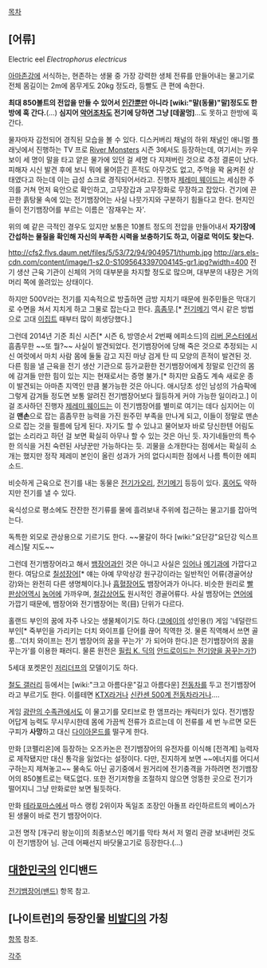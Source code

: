 [[목차]]
== [어류] ==
Electric eel
''Electrophorus electricus''

[[아마존]]강에 서식하는, 현존하는 생물 중 가장 강력한 생체 전류를 만들어내는 물고기로 전체 몸길이는 2m에 몸무게도 20kg 정도라, 등빨도 큰 편에 속한다.

'''최대 850볼트의 전압을 만들 수 있어서 [[인간]]뿐만 아니라 [wiki:"말(동물)"말]정도도 한방에 훅 간다.'''(…) '''심지어 [[악어]]조차도 전기에 당하면 그냥 [데꿀멍]'''…도 못하고 한방에 훅간다. 

{{{#!html
<object width="420" height="315"><param name="movie" value="//www.youtube.com/v/u1Vx7-8gVuQ?hl=ko_KR&amp;version=3"></param><param name="allowFullScreen" value="true"></param><param name="allowscriptaccess" value="always"></param><embed src="//www.youtube.com/v/u1Vx7-8gVuQ?hl=ko_KR&amp;version=3" type="application/x-shockwave-flash" width="420" height="315" allowscriptaccess="always" allowfullscreen="true"></embed></object>
}}}
물자마자 감전되어 경직된 모습을 볼 수 있다.
디스커버리 채널의 하위 채널인 애니멀 플래닛에서 진행하는 TV 프로 [[River Monsters]] 시즌 3에서도 등장하는데, 여기서는 카우보이 세 명이 말을 타고 얕은 물가에 있던 걸 세명 다 지져버린 것으로 추정 결론이 났다. 피해자 시신 발견 후에 보니 뭐에 물어뜯긴 흔적도 아무것도 없고, 주먹을 꽉 움켜쥔 상태였다고 하는데 이는 급성 쇼크로 경직되어서라고. 진행자 [[제레미 웨이드]]는 세심한 주의를 거쳐 먼저 육안으로 확인하고, 고무장갑과 고무장화로 무장하고 잡았다. 건기에 끈끈한 흙탕물 속에 있는 전기뱀장어는 사실 나뭇가지와 구분하기 힘들다고 한다. 현지인들이 전기뱀장어를 부르는 이름은 '잠재우는 자'.

위의 예 같은 극적인 경우도 있지만 보통은 10볼트 정도의 전압을 만들어내서 '''자기장에 간섭하는 물질을 확인해 자신의 부족한 시력을 보충하기도 하고, 이걸로 먹이도 찾는다.'''

http://cfs2.flvs.daum.net/files/5/53/72/94/9049571/thumb.jpg
http://ars.els-cdn.com/content/image/1-s2.0-S1095643397004145-gr1.jpg?width=400
전기 생산 근육 기관이 신체의 거의 대부분을 차지할 정도로 많으며, 대부분의 내장은 거의 머리 쪽에 쏠려있는 상태이다.

하지만 500V라는 전기를 지속적으로 방출하면 금방 지치기 때문에 원주민들은 막대기로 수면을 쳐서 지치게 하고 그물로 잡는다고 한다. [[흠좀무]].[* [[전기메기]] 역시 같은 방법으로 고대 [[이집트]] 때부터 많이 희생당했다.]

그런데 2014년 기준 최신 시즌[* 시즌 6, 방영순서 2번째 에피소드]의 [[리버 몬스터]]에서 흠좀무한 ~~또 뭘?~~ 사실이 발견되었다. 전기뱀장어에 당해 죽은 것으로 추정되는 시신 여럿에서 마치 사람 몸에 둘둘 감고 지진 마냥 검게 탄 띠 모양의 흔적이 발견된 것. 다른 힘을 낼 근육을 전기 생산 기관으로 등가교환한 전기뱀장어에게 정말로 인간의 몸에 감겨들 만한 힘이 있는 지는 현재로서는 증명 불가.[* 하지만 요즘도 계속 새로운 종이 발견되는 아마존 지역인 만큼 불가능한 것은 아니다. 애시당초 성인 남성의 가슴팍에 그렇게 감겨들 정도면 보통 알려진 전기뱀장어보다 월등하게 커야 가능한 일이라고.] 이걸 조사하던 진행자 [[제레미 웨이드]]는 이 전기뱀장어를 별미로 여기는 데다 심지어는 이걸 '''맨손'''으로 잡는 흠좀무한 능력을 가진 원주민 부족을 만나게 되고, 이들이 정말로 맨손으로 잡는 것을 필름에 담게 된다. 자기도 할 수 있냐고 물어보자 바로 당신한텐 어림도 없는 소리라고 하던 걸 보면 확실히 아무나 할 수 있는 것은 아닌 듯. 자기네들만의 특수한 의식을 거친 숙련된 사냥꾼만 가능하다는 듯. 괴물을 소개한다는 점에서는 확실히 소개는 했지만 정작 제레미 본인이 올린 성과가 거의 없다시피한 점에서 나름 특이한 에피소드.

비슷하게 근육으로 전기를 내는 동물은 [[전기가오리]], [[전기메기]] 등등이 있다. [[홍어]]도 약하지만 전기를 낼 수 있다.

육식성으로 평소에도 잔잔한 전기류를 물에 흘려보내 주위에 접근하는 물고기를 잡아먹는다.

독특한 외모로 관상용으로 기르기도 한다. ~~물갈이 하다 [wiki:"요단강"요단강 익스프레스]탈 지도~~

그런데 전기뱀장어라고 해서 [[뱀장어]]과인 것은 아니고 사실은 [[잉어]]나 [[메기]]과에 가깝다고 한다.
여담으로 [[칠성장어]][* 얘는 아예 무악상강 원구강이라는 일반적인 어류(경골어상강)와는 완전히 다른 생명체이다.]나 [[흡혈장어]]도 뱀장어과가 아니다. 비슷한 원리로 [[빨판상어]]역시 [[농어]]에 가까우며, [[철갑상어]]도 원시적인 경골어류다. 사실 뱀장어는 [[연어]]에 가깝기 때문에, 뱀장어와 전기뱀장어는 목(目) 단위가 다르다.

홀랜드 부인의 꿈에 자주 나오는 생물체이기도 하다.([[코에이]]의 성인용(!) 게임 '네덜란드 부인[* 죽부인을 가리키는 더치 와이프를 단어를 끊어 직역한 것. 물론 직역해서 쓰면 골룸…'더치 와이프는 전기 뱀장어의 꿈을 꾸는가' 가 되어야 한다.]은 전기뱀장어의 꿈을 꾸는가'를 이용한 패러디. 물론 원전은 [[필립 K. 딕]]의 [[안드로이드는 전기양을 꿈꾸는가%3F|안드로이드는 전기양을 꿈꾸는가?]])

5세대 포켓몬인 [[저리더프]]의 모델이기도 하다.

[[철도 갤러리]] 등에서는 [wiki:"크고 아름다운"길고 아름다운] [[전동차]]를 두고 전기뱀장어라고 부르기도 한다. 이를테면 [[KTX]]라거나 [[신칸센 500계 전동차]]라거나….

게임 [[광란의 수족관]]에서도 이 물고기를 모티브로 한 앰프라는 캐릭터가 있다. 전기뱀장어답게 능력도 무시무시한데 몸에 가끔씩 전류가 흐르는데 이 전류를 세 번 누르면 모든 구피가 '''사망'''하고 대신 [[다이아몬드]]를 떨구게 한다.

만화 [코펠리온]에 등장하는 오즈카논은 전기뱀장어의 유전자를 이식해 [전격계] 능력자로 제작됐지만 대신 통각을 잃었다는 설정이다. 다만, 진지하게 보면 ~~에너지를 어디서 구하는지 제쳐놓고~~ 물속도 아닌 공기중에서 원거리에 전기충격을 가하려면 전기뱀장어의 850볼트로는 택도없다. 또한 전기저항을 조절하지 않으면 엉뚱한 곳으로 전기가 떨어지니 그냥 만화로만 보면 될듯하다.

만화 [[테라포마스]]에서 마스 랭킹 2위이자 독일조 조장인 아돌프 라인하르트의 베이스가 된 생물이 바로 전기 뱀장어이다.

고전 명작 [개구리 왕눈이]의 최종보스인 메기를 막타 쳐서 저 멀리 관광 보내버린 것도 이 전기뱀장어 님. 근데 어째선지 바닷물고기로 등장한다.(...)

== [[대한민국]]의 인디밴드 ==
[[전기뱀장어(밴드)]] 항목 참고.

== [나이트런]의 등장인물 [[비발디(나이트런)|비발디]]의 가칭 ==
[[비발디(나이트런)|항목]] 참조.


[[각주]]
